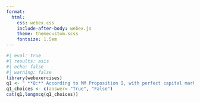 ```yaml
---
format:
  html:
    css: webex.css
    include-after-body: webex.js
    theme: themecustom.scss
    fontsize: 1.5em
---
```

```r
#| eval: true
#| results: asis
#| echo: false
#| warning: false
library(webexercises)
q1 <- " **Q:** According to MM Proposition I, with perfect capital markets the value of a firm is independent of its capital structure."
q1_choices <- c(answer= "True", "False")
cat(q1,longmcq(q1_choices))
```